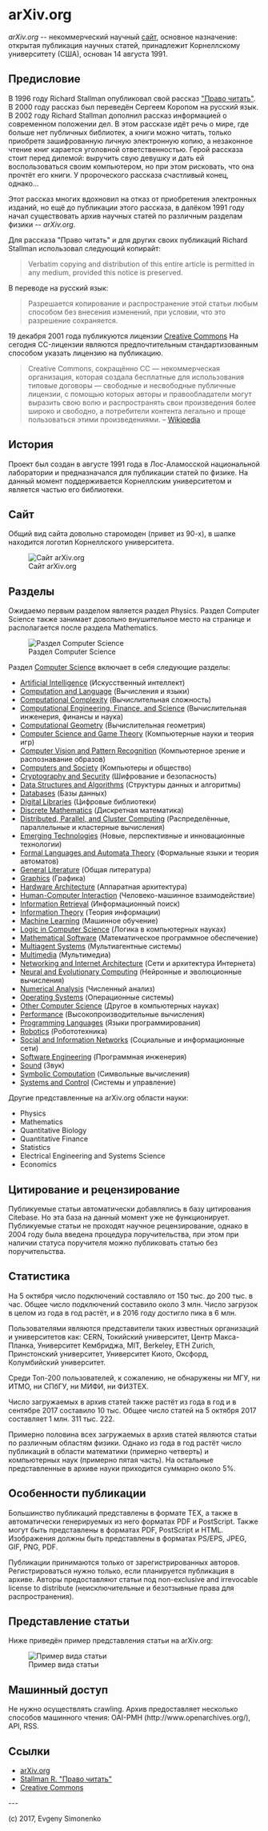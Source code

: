 = arXiv.org =

''arXiv.org'' -- некоммерческий научный [https://arxiv.org сайт], основное
назначение: открытая публикация научных статей, принадлежит Корнеллскому
университету (США), основан 14 августа 1991.

== Предисловие ==

В 1996 году Richard Stallman опубликовал свой рассказ
[https://www.gnu.org/philosophy/right-to-read.ru.html "Право читать"]. В 2000
году рассказ был переведён Сергеем Коропом на русский язык. В 2002 году Richard
Stallman дополнил рассказ информацией о современном положении дел. В этом
рассказе идёт речь о мире, где больше нет публичных библиотек, а книги можно
читать, только приобретя зашифрованную личную электронную копию, а незаконное
чтение книг карается уголовной ответственностью. Герой рассказа стоит перед
дилемой: выручить свую девушку и дать ей воспользоваться своим компьютером, но
при этом рисковать, что она прочтёт его книги. У пророческого рассказа
счастливый конец, однако...

Этот рассказ многих вдохновил на отказ от приобретения электронных изданий,
но ещё до публикации этого рассказа, в далёком 1991 году начал существовать
архив научных статей по различным разделам физики -- ''arXiv.org''.

Для рассказа "Право читать" и для других своих публикаций Richard Stallman
использовал следующий копирайт:

<blockquote>
Verbatim copying and distribution of this entire article is permitted in any
medium, provided this notice is preserved.
</blockquote>

В переводе на русский язык:

<blockquote>
Разрешается копирование и распространение этой статьи любым способом без
внесения изменений, при условии, что это разрешение сохраняется.
</blockquote>

19 декабря 2001 года публикуются лицензии
[http://creativecommons.org/ Creative Commons] На сегодня CC-лицензии являются
предпочтительным стандартизованным способом указать лицензию на публикацию.

<blockquote>
Creative Commons, сокращённо CC — некоммерческая организация, которая
создала бесплатные для использования типовые договоры — свободные и
несвободные публичные лицензии, с помощью которых авторы и правообладатели
могут выразить свою волю и распространять свои произведения более широко и
свободно, а потребители контента легально и проще пользоваться этими
произведениями. – [https://ru.wikipedia.org/wiki/Creative_Commons Wikipedia]
</blockquote>

== История ==

Проект был создан в августе 1991 года в Лос-Аламосской национальной лаборатории
и предназначался для публикации статей по физике. На данный момент
поддерживается Корнеллским университетом и является частью его библиотеки.

== Сайт ==

Общий вид сайта довольно старомоден (привет из 90-х), в шапке находится
логотип Корнеллского университета.

[[Image:images/site.png | Сайт arXiv.org]]

== Разделы ==

Ожидаемо первым разделом является раздел Physics. Раздел Computer Science также
занимает довольно внушительное место на странице и располагается после раздела
Mathematics.

[[Image:images/computer_science.png | Раздел Computer Science]]

Раздел [http://arxiv.org/corr Computer Science] включает в себя следующие разделы:

* [https://arxiv.org/list/cs.AI/recent Artificial Intelligence] (Искусственный интеллект)
* [https://arxiv.org/list/cs.CL/recent Computation and Language] (Вычисления и языки)
* [https://arxiv.org/list/cs.CC/recent Computational Complexity] (Вычислительная сложность)
* [https://arxiv.org/list/cs.CE/recent Computational Engineering, Finance, and Science] (Вычислительная инженерия, финансы и наука)
* [https://arxiv.org/list/cs.CG/recent Computational Geometry] (Вычислительная геометрия)
* [https://arxiv.org/list/cs.GT/recent Computer Science and Game Theory] (Компьютерные науки и теория игр)
* [https://arxiv.org/list/cs.CV/recent Computer Vision and Pattern Recognition] (Компьютерное зрение и распознавание образов)
* [https://arxiv.org/list/cs.CY/recent Computers and Society] (Компьютеры и общество)
* [https://arxiv.org/list/cs.CR/recent Cryptography and Security] (Шифрование и безопасность)
* [https://arxiv.org/list/cs.DS/recent Data Structures and Algorithms] (Структуры данных и алгоритмы)
* [https://arxiv.org/list/cs.DB/recent Databases] (Базы данных)
* [https://arxiv.org/list/cs.DL/recent Digital Libraries] (Цифровые библиотеки)
* [https://arxiv.org/list/cs.DM/recent Discrete Mathematics] (Дискретная математика)
* [https://arxiv.org/list/cs.DC/recent Distributed, Parallel, and Cluster Computing] (Распределённые, параллельные и кластерные вычисления)
* [https://arxiv.org/list/cs.ET/recent Emerging Technologies] (Новые, перспективные и инновационные технологии)
* [https://arxiv.org/list/cs.FL/recent Formal Languages and Automata Theory] (Формальные языки и теория автоматов)
* [https://arxiv.org/list/cs.GL/recent General Literature] (Общая литература)
* [https://arxiv.org/list/cs.GR/recent Graphics] (Графика)
* [https://arxiv.org/list/cs.AR/recent Hardware Architecture] (Аппаратная архитектура)
* [https://arxiv.org/list/cs.HC/recent Human-Computer Interaction] (Человеко-машинное взаимодействие)
* [https://arxiv.org/list/cs.IR/recent Information Retrieval] (Информационный поиск)
* [https://arxiv.org/list/cs.IT/recent Information Theory] (Теория информации)
* [https://arxiv.org/list/cs.LG/recent Machine Learning] (Машинное обучение)
* [https://arxiv.org/list/cs.LO/recent Logic in Computer Science] (Логика в компьютерных науках)
* [https://arxiv.org/list/cs.MS/recent Mathematical Software] (Математическое программное обеспечение)
* [https://arxiv.org/list/cs.MA/recent Multiagent Systems] (Мультиагентные системы)
* [https://arxiv.org/list/cs.MM/recent Multimedia] (Мультимедиа)
* [https://arxiv.org/list/cs.NI/recent Networking and Internet Architecture] (Сети и архитектура Интернета)
* [https://arxiv.org/list/cs.NE/recent Neural and Evolutionary Computing] (Нейронные и эволюционные вычисления)
* [https://arxiv.org/list/cs.NA/recent Numerical Analysis] (Численный анализ)
* [https://arxiv.org/list/cs.OS/recent Operating Systems] (Операционные системы)
* [https://arxiv.org/list/cs.OH/recent Other Computer Science] (Другое в компьютерных науках)
* [https://arxiv.org/list/cs.PF/recent Performance] (Высокопроизводительные вычисления)
* [https://arxiv.org/list/cs.PL/recent Programming Languages] (Языки программирования)
* [https://arxiv.org/list/cs.RO/recent Robotics] (Робототехника)
* [https://arxiv.org/list/cs.SI/recent Social and Information Networks] (Социальные и информационные сети)
* [https://arxiv.org/list/cs.SE/recent Software Engineering] (Программная инженерия)
* [https://arxiv.org/list/cs.SD/recent Sound] (Звук)
* [https://arxiv.org/list/cs.SC/recent Symbolic Computation] (Символьные вычисления)
* [https://arxiv.org/list/cs.SY/recent Systems and Control] (Системы и управление)

Другие представленные на arXiv.org области науки:

* Physics
* Mathematics
* Quantitative Biology
* Quantitative Finance
* Statistics
* Electrical Engineering and Systems Science
* Economics

== Цитирование и рецензирование ==

Публикуемые статьи автоматически добавлялись в базу цитирования Citebase. Но эта
база на данный момент уже не функционирует. Публикуемые статьи не проходят
научное рецензирование, однако в 2004 году была введена процедура
поручительства, при этом при наличии статуса поручителя можно публиковать статью
без поручительства.

== Статистика ==

На 5 октября число подключений составляло от 150 тыс. до 200 тыс. в час.
Общее число подключений составило около 3 млн. Число загрузок в целом из года в
год растёт, и в 2016 году достигло пика в 6 млн.

Пользователями являются представители таких известных организаций и
университетов как: CERN, Токийский университет, Центр Макса-Планка,
Университет Кембриджа, MIT, Berkeley, ETH Zurich, Принстонский университет,
Университет Киото, Оксфорд, Колумбийский университет.

Среди Топ-200 пользователей, к сожалению, не обнаружены ни МГУ, ни ИТМО,
ни СПбГУ, ни МИФИ, ни ФИЗТЕХ.

Число загружаемых в архив статей также растёт из года в год и в сентябре 2017
составило 10 тыс. Общее число статей на 5 октября 2017 составляет
1 млн. 311 тыс. 222.

Примерно половина всех загружаемых в архив статей являются статьи по различным
областям физики. Однако из года в год растёт число публикаций в области
математики (примерно четверть) и компьютерных наук (примерно пятая часть). На
остальные представленные в архиве науки приходится суммарно около 5%.

== Особенности публикации ==

Большинство публикаций представлены в формате TEX, а также в автоматически
генерируемых из него форматах PDF и PostScript. Также могут быть представлены в
форматах PDF, PostScript и HTML. Изображения должны быть представлены в форматах
PS/EPS, JPEG, GIF, PNG, PDF.

Публикации принимаются только от зарегистрированных авторов. Регистрироваться
нужно только, если планируется публикация в архиве. Авторы предоставляют статьи
под non-exclusive and irrevocable license to distribute (неисключительные и
безотзывные права для распространения).

== Представление статьи ==

Ниже приведён пример представления статьи на arXiv.org:

[[Image:images/article_page.png | Пример вида статьи]]

== Машинный доступ ==

Не нужно осуществлять crawling. Архив предоставляет несколько способов машинного
чтения: OAI-PMH (http://www.openarchives.org/), API, RSS.

== Ссылки ==

* [https://arxiv.org arXiv.org]
* [https://www.gnu.org/philosophy/right-to-read.ru.html Stallman R. "Право читать"]
* [http://creativecommons.org/ Creative Commons]

---

(c) 2017, Evgeny Simonenko
